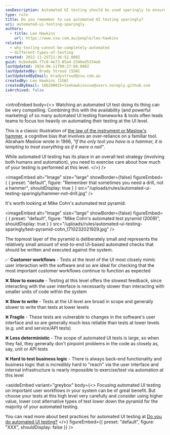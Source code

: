 ```yaml
---
seoDescription: Automated UI testing should be used sparingly to ensure a balanced approach that maximizes efficiency and minimizes unnecessary complexity.
type: rule
title: Do you remember to use automated UI testing sparingly?
uri: automated-ui-testing-sparingly
authors:
  - title: Lee Hawkins
    url: https://www.ssw.com.au/people/lee-hawkins
related:
  - why-testing-cannot-be-completely-automated
  - different-types-of-testing
created: 2022-11-25T21:36:52.000Z
guid: 6cbe4a66-f7c0-4e73-85a4-2346ed5334a6
lastUpdated: 2024-06-11T00:27:00.000Z
lastUpdatedBy: Brady Stroud [SSW]
lastUpdatedByEmail: bradystroud@ssw.com.au
createdBy: Lee Hawkins [SSW]
createdByEmail: 106290015+leehawkinsssw@users.noreply.github.com
isArchived: false
---
```


<introEmbed
  body={<>
Watching an automated UI test doing its thing can be very compelling. Combining this with the availability (and powerful marketing) of so many automated UI testing frameworks & tools often leads teams to focus too heavily on automating their testing at the UI level.

This is a classic illustration of [the law of the instrument or Maslow's hammer](https://en.wikipedia.org/wiki/Law_of_the_instrument), a cognitive bias that involves an over-reliance on a familiar tool. Abraham Maslow wrote in 1966, _"If the only tool you have is a hammer, it is tempting to treat everything as if it were a nail"_.

While automated UI testing has its place in an overall test strategy (involving both humans and automation), you need to exercise care about how much of your testing is performed at this level.
  </>}
/>

<imageEmbed
  alt="Image"
  size="large"
  showBorder={false}
  figureEmbed={ {
    preset: "default",
    figure: "Remember that sometimes you need a drill, not a hammer",
    shouldDisplay: true
  } }
  src="/uploads/rules/automated-ui-testing-sparingly/hammer-not-drill.jpg"
/>

It's worth looking at Mike Cohn's automated test pyramid:


<imageEmbed
  alt="Image"
  size="large"
  showBorder={false}
  figureEmbed={ {
    preset: "default",
    figure: "Mike Cohn's automated test pyramid (2009)",
    shouldDisplay: true
  } }
  src="/uploads/rules/automated-ui-testing-sparingly/test-pyramid-cohn_1710232021929.jpg"
/>

The topmost layer of the pyramid is deliberately small and represents the relatively small amount of end-to-end UI-based automated checks that should be written and executed against the system.

✅ **Customer workflows** - Tests at the level of the UI most closely mimic user interaction with the software and so are ideal for checking that the most important customer workflows continue to function as expected

❌ **Slow to execute** - Testing at this level offers the slowest feedback, since interacting with the user interface is necessarily slower than interacting with smaller units of code within the system

❌ **Slow to write** - Tests at the UI level are broad in scope and generally slower to write than tests at lower levels

❌ **Fragile** - These tests are vulnerable to changes in the software's user interface and so are generally much less reliable than tests at lower levels (e.g. unit and service/API tests)

❌ **Less deterministic** - The scope of automated UI tests is large, so when they fail, they generally don't pinpoint problems in the code as closely as, say, unit or API tests

❌ **Hard to test business logic** - There is always back-end functionality and business logic that is incredibly hard to "reach" via the user interface and internal infrastructure is nearly impossible to exercise/test via automation at this level

<asideEmbed
  variant="greybox"
  body={<>
    Focusing automated UI testing on important user workflows in your system can be of great benefit. But choose your tests at this high level very carefully and consider using higher value, lower cost alternative types of test lower down the pyramid for the majority of your automated testing.

You can read more about best practices for automated UI testing at [Do you do automated UI testing?](/automated-ui-testing)
  </>}
  figureEmbed={{
    preset: "default",
    figure: "XXX",
    shouldDisplay: false
  }}
/>
